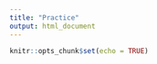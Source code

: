 ```yaml
---
title: "Practice"
output: html_document
---
```


```r
knitr::opts_chunk$set(echo = TRUE)
```

